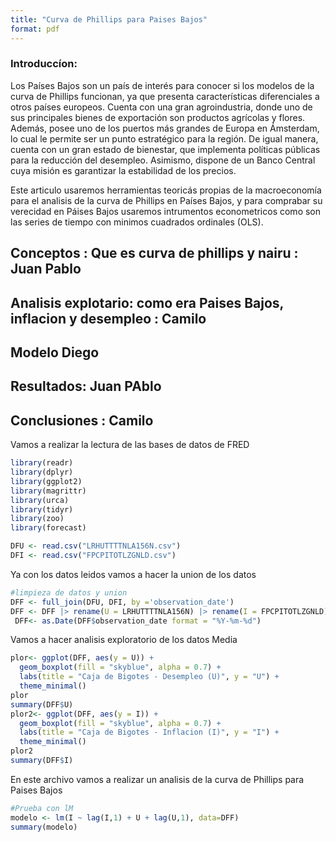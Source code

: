```yaml
---
title: "Curva de Phillips para Paises Bajos"
format: pdf
---
```


### Introduccíon:

<div>

Los Países Bajos son un país de interés para conocer si los modelos de la curva de Phillips funcionan, ya que presenta características diferenciales a otros países europeos. Cuenta con una gran agroindustria, donde uno de sus principales bienes de exportación son productos agrícolas y flores. Además, posee uno de los puertos más grandes de Europa en Ámsterdam, lo cual le permite ser un punto estratégico para la región. De igual manera, cuenta con un gran estado de bienestar, que implementa políticas públicas para la reducción del desempleo. Asimismo, dispone de un Banco Central cuya misión es garantizar la estabilidad de los precios.

Este articulo usaremos herramientas teoricás propias de la macroeconomía para el analisis de la curva de Phillips en Países Bajos, y para comprabar su verecidad en Páises Bajos usaremos intrumentos econometricos como son las series de tiempo con minimos cuadrados ordinales (OLS).

</div>

## Conceptos : Que es curva de phillips y nairu : Juan Pablo

## Analisis explotario: como era Paises Bajos, inflacion y desempleo : Camilo

## Modelo Diego

## Resultados: Juan PAblo

## Conclusiones : Camilo

Vamos a realizar la lectura de las bases de datos de FRED

```r
library(readr)
library(dplyr)
library(ggplot2)
library(magrittr)
library(urca)
library(tidyr)
library(zoo)
library(forecast)


```

```r
DFU <- read.csv("LRHUTTTTNLA156N.csv")
DFI <- read.csv("FPCPITOTLZGNLD.csv")
```

Ya con los datos leidos vamos a hacer la union de los datos

```r
#limpieza de datos y union
DFF <- full_join(DFU, DFI, by ='observation_date')
DFF <- DFF |> rename(U = LRHUTTTTNLA156N) |> rename(I = FPCPITOTLZGNLD) |>  na.omit() 
 DFF<- as.Date(DFF$observation_date format = "%Y-%m-%d")
```

Vamos a hacer analisis exploratorio de los datos Media

```r
plor<- ggplot(DFF, aes(y = U)) +
  geom_boxplot(fill = "skyblue", alpha = 0.7) +
  labs(title = "Caja de Bigotes - Desempleo (U)", y = "U") +
  theme_minimal()
plor
summary(DFF$U)
plor2<- ggplot(DFF, aes(y = I)) +
  geom_boxplot(fill = "skyblue", alpha = 0.7) +
  labs(title = "Caja de Bigotes - Inflacion (I)", y = "I") +
  theme_minimal()
plor2
summary(DFF$I)
```

En este archivo vamos a realizar un analisis de la curva de Phillips para Paises Bajos

```r
#Prueba con lM
modelo <- lm(I ~ lag(I,1) + U + lag(U,1), data=DFF)
summary(modelo)

```